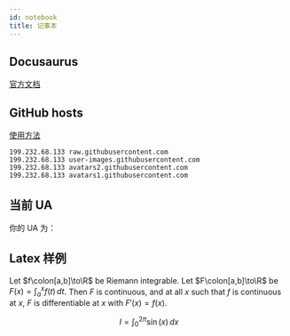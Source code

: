 ```yaml
---
id: notebook
title: 记事本
---
```



## Docusaurus

[官方文档](https://docusaurus.io/docs)

## GitHub hosts

[使用方法](https://gitee.com/ineo6/hosts)

```
199.232.68.133 raw.githubusercontent.com
199.232.68.133 user-images.githubusercontent.com
199.232.68.133 avatars2.githubusercontent.com
199.232.68.133 avatars1.githubusercontent.com
```

## 当前 UA

你的 UA 为：

<UA />

## Latex 样例

Let $f\colon[a,b]\to\R$ be Riemann integrable. Let $F\colon[a,b]\to\R$ be
$F(x)=\int_{a}^{x} f(t)\,dt$. Then $F$ is continuous, and at all $x$ such that
$f$ is continuous at $x$, $F$ is differentiable at $x$ with $F'(x)=f(x)$.

$$
I = \int_0^{2\pi} \sin(x)\,dx
$$

